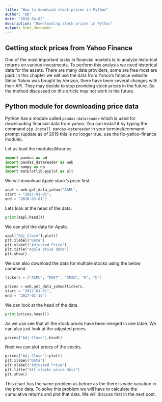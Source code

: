 ```yaml
---
title: "How to download stock prices in Python"
author: "DD"
date: "2018-04-02"
description: "Downloading stock prices in Python"
output: html_document
---
```


## Getting stock prices from Yahoo Finance


One of the most important tasks in financial markets is to analyze historical returns on various investments. To perform this analysis we need historical data for the assets. There are many data providers, some are free most are paid. In this chapter we will use the data from Yahoo's finance website. Since Yahoo was bought by Verizon, there have been several changes with their API. They may decide to stop providing stock prices in the future. So the method discussed on this article may not work in the future.

## Python module for downloading price data

Python has a module called `pandas-datareader` which is used for downloading financial data from yahoo. You can install it by typing the command `pip install pandas-datareader` in your terminal/command prompt (update as of 2019 this is no longer true, use the fix-yahoo-finance module).

Let us load the modules/libraries

```python

import pandas as pd
import pandas_datareader as web
import numpy as np
import matplotlib.pyplot as plt

```

We will download Apple stock's price first.

```python

aapl = web.get_data_yahoo("AAPL",
start = "2017-01-01",
end = "2018-03-01")

```

Lets look at the head of the data.

```python

print(aapl.head())

```

We can plot the data for Apple.

```python

aapl["Adj Close"].plot()
plt.xlabel("Date")
plt.ylabel("Adjusted Price")
plt.title("Apple price data")
plt.show()

```

We can also download the data for multiple stocks using the below command.

```python

tickers = ["AAPL", "MSFT", "AMZN", "K", "O"]

prices = web.get_data_yahoo(tickers,
start = "2017-01-01",
end = "2017-01-15")

```

We can look at the head of the data.

```python

print(prices.head())

```

As we can see that all the stock prices have been merged in one table. We can also just look at the adjusted prices.

```python

prices["Adj Close"].head()

```

Next we can plot prices of the stocks.

```python

prices["Adj Close"].plot()
plt.xlabel("Date")
plt.ylabel("Adjusted Price")
plt.title("All stocks price data")
plt.show()


```

This chart has the same problem as before as the there is wide variation in the price data. To solve this problem we will have to calculate the cumulative returns and plot that data. We will discuss that in the next post.




